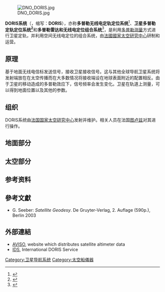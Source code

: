 {{Infobox navigation satellite system
|name=
|image=Doris-system.jpg
|image_caption=The DORIS antenna and receiver installed onboard OSTM/Jason-2 satellite
|country=[[France|France]]
|type=Civilian
|status=Operational
|operator=[[CNES|CNES]]
|coverage=
|precision=
|satellites_nominal=
|satellites_current=
|first_launch={{start-date|1990}}
|last_launch=
|launch_total=
|regime=
|orbit_height=
|cost=
}}
[[File:DNO_DORIS.jpg|thumb]]

'''DORIS系统'''（{{Lang-fr|'''D'''étermination d''''O'''rbite et '''R'''adiopositionnement '''I'''ntégré par '''S'''atellite}}，缩写：'''DORIS'''），亦称'''多普勒无线电定轨定位系统'''<ref>{{Cite web|title=8月16日，载有法国DORIS设备的中国海洋二号A卫星发射升空|url=https://cn.ambafrance.org/8%E6%9C%8816%E6%97%A5%EF%BC%8C%E8%BD%BD%E6%9C%89%E6%B3%95%E5%9B%BDDORIS%E8%AE%BE%E5%A4%87%E7%9A%84%E4%B8%AD%E5%9B%BD%E6%B5%B7%E6%B4%8B%E4%BA%8C%E5%8F%B7A%E5%8D%AB%E6%98%9F%E5%8F%91%E5%B0%84%E5%8D%87%E7%A9%BA|accessdate=2020-04-18|work=法国在您身边|language=zh|archive-date=2020-05-03|archive-url=https://web.archive.org/web/20200503075406/https://cn.ambafrance.org/8%E6%9C%8816%E6%97%A5%EF%BC%8C%E8%BD%BD%E6%9C%89%E6%B3%95%E5%9B%BDDORIS%E8%AE%BE%E5%A4%87%E7%9A%84%E4%B8%AD%E5%9B%BD%E6%B5%B7%E6%B4%8B%E4%BA%8C%E5%8F%B7A%E5%8D%AB%E6%98%9F%E5%8F%91%E5%B0%84%E5%8D%87%E7%A9%BA|dead-url=no}}</ref>、'''卫星多普勒定轨定位系统<ref name=":02">{{cite book|author1=李征航|author2=魏二虎|author3=王正涛|author4=彭碧波|title=空间大地测量学|publisher=武汉大学出版社|ISBN=978-7-30-707574-0|last=|first=|year=|isbn=|location=}}</ref>{{Rp|282}}'''和'''多普勒雷达和无线电定位组合系统'''<ref>{{Cite journal|title=HY-2卫星DORIS精密定轨技术|author1=蒋兴伟|author2=王晓慧|author3=彭海龙|author4=钟敏|author5=钟世明|url=|journal=中国工程科学|issue=06|doi=|others=|year=2014|volume=16|page=83-89|issn=1009-1742|pmid=}}</ref>，是利用[[多普勒测量|多普勒测量]]方式进行卫星定轨，并利用空间无线电定位的组合系统，由[[法國國家太空研究中心|法國國家太空研究中心]]研制和运营。

==原理==
基于地面无线电信标发送信号，接收卫星接收信号。这与其他全球导航卫星系统将发射端放在在太空传播而在大多数情况将接收端设在地球表面附近的配置相反。由于卫星的移动造成的多普勒效应下，信号频率会发生变化。卫星在轨道上测量，可以得到地面位置以及其他的参数。

==组织==
DORIS系统由[[法国国家太空研究中心|法国国家太空研究中心]]发射并维护。相关人员在法国[[图卢兹|图卢兹]]对其进行操作。
 
==地面部分==
==太空部分==

== 参考资料 ==
{{Reflist}}

==參考文獻==
{{refbegin}}
* G. Seeber: ''Satellite Geodesy''. De Gruyter-Verlag, 2. Auflage (590p.), Berlin 2003
{{refend}}

==外部連結==
*[https://web.archive.org/web/20080327185612/http://www.aviso.oceanobs.com/en/doris/index.html AVISO], website which distributes satellite altimeter data
*[http://ids-doris.org/ IDS]{{Wayback|url=http://ids-doris.org/ |date=20150810093830 }}, International DORIS Service

{{卫星导航系统}}

[[Category:卫星导航系统|Category:卫星导航系统]]
[[Category:太空船儀器|Category:太空船儀器]]